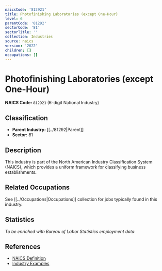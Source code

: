 ```yaml
---
naicsCode: '812921'
title: Photofinishing Laboratories (except One-Hour)
level: 6
parentCode: '81292'
sectorCode: '81'
sectorTitle: ''
collection: Industries
source: naics
version: '2022'
children: []
occupations: []
---
```

# Photofinishing Laboratories (except One-Hour)

**NAICS Code:** `812921` (6-digit National Industry)

## Classification

- **Parent Industry:** [[../81292|Parent]]
- **Sector:** 81

## Description

This industry is part of the North American Industry Classification System (NAICS), which provides a uniform framework for classifying business establishments.

## Related Occupations

See [[../Occupations|Occupations]] collection for jobs typically found in this industry.

## Statistics

*To be enriched with Bureau of Labor Statistics employment data*

## References

- [NAICS Definition](https://www.census.gov/naics/)
- [Industry Examples](https://www.census.gov/naics/2022NAICS/)
